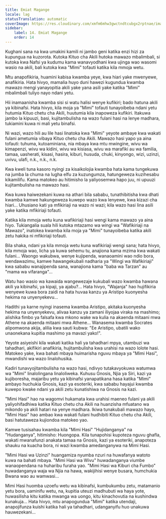 ```yaml
---
title: Emiat Magange
locale: lag
statusTranslation: automatic
coverImage: https://res.cloudinary.com/xmfm6mhw3gwctndtcubgx2rptnae/image/upload/v1740468922/small_cover_tratado_de_psicologia_revolucionaria_a4c0dca4e0.webp
sidebar:
    label: 14. Emiat Magange
    order: 14
---
```

Kughani sana na kwa umakini kamili ni jambo geni katika enzi hizi za kupungua na kuzorota. Kutoka Kituo cha Akili hutoka mawazo mbalimbali, si kutoka kwa Nafsi ya kudumu kama wanavyodhani kwa ujinga wao wasomi wasio na akili, bali kutoka kwa "Mimi" tofauti katika kila mmoja wetu.

Mtu anapofikiria, huamini kabisa kwamba yeye, kwa hiari yake mwenyewe, anafikiria. Hata hivyo, mamalia huyo duni hawezi kugundua kwamba mawazo mengi yanayopitia akili yake yana asili yake katika "Mimi" mbalimbali tuliyo nayo ndani yetu.

Hii inamaanisha kwamba sisi si watu halisi wenye kufikiri; bado hatuna akili ya kibinafsi. Hata hivyo, kila moja ya "Mimi" tofauti tunayoibeba ndani yetu hutumia Kituo chetu cha Akili, huutumia kila inapoweza kufikiri. Itakuwa jambo la kipuuzi, basi, kujitambulisha na wazo fulani hasi na lenye madhara, tukiamini kuwa ni mali yetu binafsi.

Ni wazi, wazo hili au lile hasi linatoka kwa "Mimi" yeyote ambaye kwa wakati fulani ametumia vibaya Kituo chetu cha Akili. Mawazo hasi yapo ya aina tofauti: tuhuma, kutoaminiana, nia mbaya kwa mtu mwingine, wivu wa kimapenzi, wivu wa kidini, wivu wa kisiasa, wivu wa marafiki au wa familia, tamaa, uasherati, kisasi, hasira, kiburi, husuda, chuki, kinyongo, wizi, uzinzi, uvivu, ulafi, n.k., n.k., n.k.

Kwa kweli tuna kasoro nyingi za kisaikolojia kwamba hata kama tungekuwa na jumba la chuma na lugha elfu za kuzungumza, hatungeweza kuzihesabu kikamilifu. Kama matokeo au hitimisho la yaliyosemwa hapo juu, ni upuuzi kujitambulisha na mawazo hasi.

Kwa kuwa haiwezekani kuwa na athari bila sababu, tunathibitisha kwa dhati kwamba kamwe hakungeweza kuwepo wazo kwa lenyewe, kwa kizazi cha hiari... Uhusiano kati ya mfikiriaji na wazo ni wazi; kila wazo hasi lina asili yake katika mfikiriaji tofauti.

Katika kila mmoja wetu kuna wafikiriaji hasi wengi kama mawazo ya aina hiyo. Tukiangalia suala hili kutoka mtazamo wa wingi wa "Wafikiriaji na Mawazo", inatokea kwamba kila moja ya "Mimi" tunayoibeba katika akili zetu hakika ni mfikiriaji tofauti.

Bila shaka, ndani ya kila mmoja wetu kuna wafikiriaji wengi sana; hata hivyo, kila mmoja wao, licha ya kuwa sehemu tu, anajiona kama mzima kwa wakati fulani... Waongo wakubwa, wenye kujipenda, wanaoamini wao ndio bora, wendawazimu, kamwe hawangekubali nadharia ya "Wingi wa Wafikiriaji" kwa sababu wanajipenda sana, wanajiona kama "baba wa Tarzan" au "mama wa vifaranga"...

Watu hao wasio wa kawaida wangewezaje kukubali wazo kwamba hawana akili ya kibinafsi, ya kipaji, ya ajabu?... Hata hivyo, "Wajanja" hao hujifikiria wenyewe kuwa bora zaidi na hata huvaa kanzu ya Aristipo kuonyesha hekima na unyenyekevu...

Hadithi ya karne nyingi inasema kwamba Aristipo, akitaka kuonyesha hekima na unyenyekevu, alivaa kanzu ya zamani iliyojaa viraka na mashimo; alishika fimbo ya falsafa kwa mkono wake wa kulia na akaenda mitaani mwa Athene na akaenda mitaani mwa Athene... Wanasema kwamba Socrates alipomwona akija, alilia kwa sauti kubwa: "Ee Aristipo, ubatili wako unaonekana kupitia mashimo ya mavazi yako!".

Yeyote asiyeishi kila wakati katika hali ya tahadhari mpya, utambuzi wa tahadhari, akifikiri anafikiria, hujitambulisha kwa urahisi na wazo lolote hasi. Matokeo yake, kwa bahati mbaya huimarisha nguvu mbaya ya "Mimi Hasi", mwandishi wa wazo linalohusika.

Kadiri tunavyojitambulisha na wazo hasi, ndivyo tutakavyokuwa watumwa wa "Mimi" linalolingana linaloliweka. Kuhusu Gnosis, Njia ya Siri, kazi ya kujiboresha, majaribu yetu ya kibinafsi yanapatikana hasa katika "Mimi" ambayo huchukia Gnosis, kazi ya esoteriki, kwa sababu hayajui kwamba kuwepo kwake ndani ya akili zetu kunatishiwa na Gnosis na kazi.

"Mimi Hasi" hao na wagomvi hukamata kwa urahisi maeneo fulani ya akili yaliyohifadhiwa katika Kituo chetu cha Akili na huanzisha mfuatano wa mikondo ya akili hatari na yenye madhara. Ikiwa tunakubali mawazo hayo, "Mimi Hasi" hao ambao kwa wakati fulani hudhibiti Kituo chetu cha Akili, basi hatutaweza kujiondoa matokeo yao.

Kamwe tusisahau kwamba kila "Mimi Hasi" "Hujidanganya" na "Hudanganya", hitimisho: Huongopa. Kila tunapohisi kupoteza nguvu ghafla, wakati mwanafunzi anakata tamaa na Gnosis, kazi ya esoteriki, anapoteza shauku na kuacha bora, ni wazi kwamba amedanganywa na Mimi Hasi.

"Mimi Hasi wa Uzinzi" huangamiza nyumba nzuri na huwafanya watoto kuwa na bahati mbaya. "Mimi Hasi wa Wivu" huwadanganya viumbe wanaopendana na huharibu furaha yao. "Mimi Hasi wa Kiburi cha Fumbo" huwadanganya waja wa Njia na hawa, wakijihisi wenye busara, humchukia Bwana wao au wamwasi...

Mimi Hasi huomba uzoefu wetu wa kibinafsi, kumbukumbu zetu, matamanio yetu bora, uaminifu wetu, na, kupitia uteuzi madhubuti wa haya yote, huwasilisha kitu katika mwanga wa uongo, kitu kinachovutia na kushindwa kunakuja... Hata hivyo, mtu anapogundua "Mimi" katika utendaji, anapojifunza kuishi katika hali ya tahadhari, udanganyifu huo unakuwa hauwezekani...

